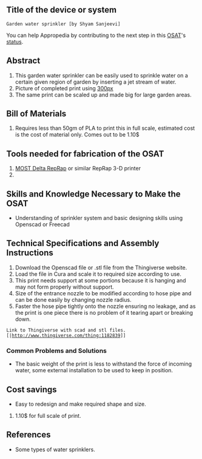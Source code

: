 {{777}}
==Title of the device or system ==
 Garden water sprinkler [by Shyam Sanjeevi]
{{Statusboxtop}}
{{status-design}}
{{status-prototype}}
You can help Appropedia by contributing to the next step in this [[OSAT]]'s [[:Category:Status|status]].
{{boxbottom}}

==Abstract==
# This garden water sprinkler can be easily used to sprinkle water on a certain given region of garden by inserting a jet stream of water.
# Picture of completed print using [[image:Garden water sprinkler.jpg|300px]]
# The same print can be scaled up and made big for large garden areas.

== Bill of Materials==
# Requires less than 50gm of PLA to print this in full scale, estimated cost is the cost of material only. Comes out to be 1.10$

== Tools needed for fabrication of the OSAT==
# [[Athena Build Overview| MOST Delta RepRap]] or similar RepRap 3-D printer
#

== Skills and Knowledge Necessary to Make the OSAT ==
* Understanding of sprinkler system and basic designing skills using Openscad or Freecad

== Technical Specifications and Assembly Instructions==
# Download the Openscad file or .stl file from the Thingiverse website.
# Load the file in Cura and scale it to required size according to use.
# This print needs support at some portions because it is hanging and may not form properly without support.
# Size of the entrance nozzle to be modified according to hose pipe and can be done easily by changing nozzle radius.
# Faster the hose pipe tightly onto the nozzle ensuring no leakage, and as the print is one piece there is no problem of it tearing apart or breaking down.


 Link to Thingiverse with scad and stl files.
 [|http://www.thingiverse.com/thing:1182839]]

=== Common Problems and Solutions===
* The basic weight of the print is less to withstand the force of incoming water, some external installation to be used to keep in position.

== Cost savings==
* Easy to redesign and make required shape and size.
# 1.10$ for full scale of print.

==References==

* Some types of water sprinklers.